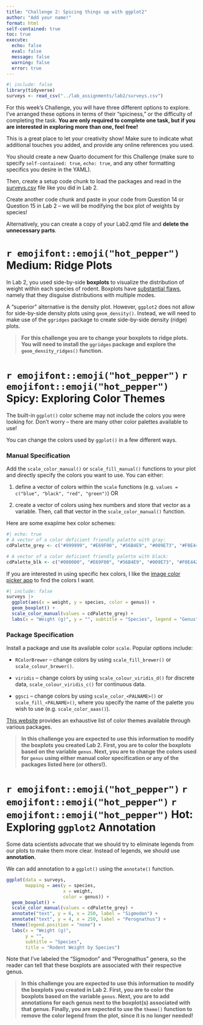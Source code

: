 ```yaml
---
title: "Challenge 2: Spicing things up with ggplot2"
author: "Add your name!"
format: html
self-contained: true
toc: true
execute:
  echo: false
  eval: false
  message: false
  warning: false
  error: true
---
```


```r
#| include: false
library(tidyverse)
surveys <- read_csv("../lab_assignments/lab2/surveys.csv")
```

For this week's Challenge, you will have three different options to explore. I've arranged these options in terms of their "spiciness," or the difficulty of completing the task. **You are only required to complete one task, but if you are interested in exploring more than one, feel free!**

This is a great place to let your creativity show! Make sure to indicate what additional touches you added, and provide any online references you used.

::: callout-tip
You should create a new Quarto document for this Challenge (make sure to specify `self-contained: true`, `echo: true`, and any other formatting specifics you desire in the YAML).

Then, create a setup code chunk to load the packages and read in the [surveys.csv](../lab_assignments/lab2/surveys.csv) file like you did in Lab 2.

Create another code chunk and paste in your code from Question 14 or Question 15 in Lab 2 -- we will be modifying the box plot of weights by species!

Alternatively, you can create a copy of your Lab2.qmd file and **delete the unnecessary parts**.
:::

# `r emojifont::emoji("hot_pepper")` Medium: Ridge Plots

In Lab 2, you used side-by-side **boxplots** to visualize the distribution of weight within each species of rodent. Boxplots have [substantial flaws](https://www.data-to-viz.com/caveat/boxplot.html), namely that they disguise distributions with multiple modes.

A "superior" alternative is the density plot. However, `ggplot2` does not allow for side-by-side density plots using `geom_density()`. Instead, we will need to make use of the `ggridges` package to create side-by-side density (ridge) plots.

> **For this challenge you are to change your boxplots to ridge plots. You will need to install the `ggridges` package and explore the `geom_density_ridges()` function.**

# `r emojifont::emoji("hot_pepper")` `r emojifont::emoji("hot_pepper")` Spicy: Exploring Color Themes

The built-in `ggplot()` color scheme may not include the colors you were looking for. Don't worry -- there are many other color palettes available to use!

You can change the colors used by `ggplot()` in a few different ways.

### Manual Specification

Add the `scale_color_manual()` or `scale_fill_manual()` functions to your plot and directly specify the colors you want to use. You can either:

1.  define a vector of colors within the `scale` functions (e.g. `values = c("blue", "black", "red", "green")`) OR

2.  create a vector of colors using hex numbers and store that vector as a variable. Then, call that vector in the `scale_color_manual()` function.

Here are some exaplme hex color schemes:

```r
#| echo: true
# A vector of a color deficient friendly palette with gray:
cdPalette_grey <- c("#999999", "#E69F00", "#56B4E9", "#009E73", "#F0E442", "#0072B2", "#D55E00", "#CC79A7")

# A vector of a color deficient friendly palette with black:
cdPalette_blk <- c("#000000", "#E69F00", "#56B4E9", "#009E73", "#F0E442", "#0072B2", "#D55E00", "#CC79A7")
```

::: callout-note
If you are interested in using specific hex colors, I like the [image color picker app](https://imagecolorpicker.com/en) to find the colors I want.
:::

```r
#| include: false
surveys |> 
  ggplot(aes(x = weight, y = species, color = genus)) +
  geom_boxplot() +
  scale_color_manual(values = cdPalette_grey) +
  labs(x = "Weight (g)", y = "", subtitle = "Species", legend = "Genus")
```

### Package Specification

Install a package and use its available color `scale`. Popular options include:

-   `RColorBrewer` -- change colors by using `scale_fill_brewer()` or `scale_colour_brewer()`.

-   `viridis` -- change colors by using `scale_colour_viridis_d()` for discrete data, `scale_colour_viridis_c()` for continuous data.

-   `ggsci` -- change colors by using `scale_color_<PALNAME>()` or `scale_fill_<PALNAME>()`, where you specify the name of the palette you wish to use (e.g. `scale_color_aaas()`).

::: callout-note
[This website](https://github.com/EmilHvitfeldt/r-color-palettes) provides an exhaustive list of color themes available through various packages.
:::

> **In this challenge you are expected to use this information to modify the boxplots you created Lab 2. First, you are to color the boxplots based on the variable `genus`. Next, you are to change the colors used for `genus` using either manual color specification or any of the packages listed here (or others!).**

# `r emojifont::emoji("hot_pepper")` `r emojifont::emoji("hot_pepper")` `r emojifont::emoji("hot_pepper")` Hot: Exploring `ggplot2` Annotation

Some data scientists advocate that we should try to eliminate legends from our plots to make them more clear. Instead of legends, we should use **annotation**.

We can add annotation to a `ggplot()` using the `annotate()` function.

```r
ggplot(data = surveys, 
       mapping = aes(y = species,
                     x = weight,
                     color = genus)) +
  geom_boxplot() +
  scale_color_manual(values = cdPalette_grey) + 
  annotate("text", y = 6, x = 250, label = "Sigmodon") +
  annotate("text", y = 4, x = 250, label = "Perognathus") +
  theme(legend.position = "none") +
  labs(x = "Weight (g)",
       y = "",
       subtitle = "Species",
       title = "Rodent Weight by Species")
```

Note that I've labeled the "Sigmodon" and "Perognathus" genera, so the reader can tell that these boxplots are associated with their respective genus.

> **In this challenge you are expected to use this information to modify the boxplots you created in Lab 2. First, you are to color the boxplots based on the variable `genus`. Next, you are to add annotations for each genus next to the boxplot(s) associated with that genus. Finally, you are expected to use the `theme()` function to remove the color legend from the plot, since it is no longer needed!**
